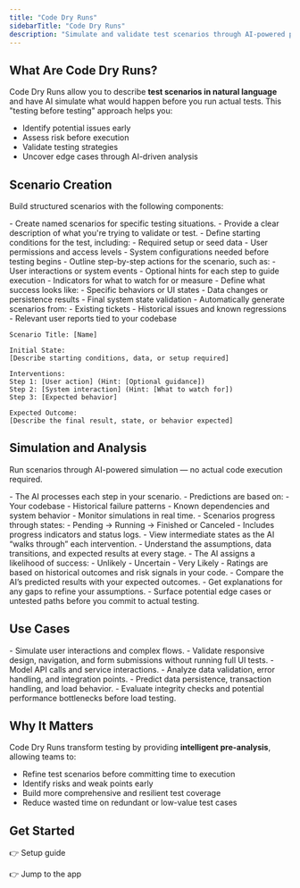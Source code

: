 ```yaml
---
title: "Code Dry Runs"
sidebarTitle: "Code Dry Runs"
description: "Simulate and validate test scenarios through AI-powered predictions before running actual tests, helping teams identify risks, refine strategies, and strengthen coverage."
---
```


## What Are Code Dry Runs?

Code Dry Runs allow you to describe **test scenarios in natural language** and have AI simulate what would happen before you run actual tests.  This "testing before testing" approach helps you:

- Identify potential issues early  
- Assess risk before execution  
- Validate testing strategies  
- Uncover edge cases through AI-driven analysis  

## Scenario Creation

Build structured scenarios with the following components:

<AccordionGroup>

<Accordion title="Title & Description">
- Create named scenarios for specific testing situations.  
- Provide a clear description of what you're trying to validate or test.  
</Accordion>

<Accordion title="Initial State">
- Define starting conditions for the test, including:  
  - Required setup or seed data  
  - User permissions and access levels  
  - System configurations needed before testing begins  
</Accordion>

<Accordion title="Interventions">
- Outline step-by-step actions for the scenario, such as:  
  - User interactions or system events  
  - Optional hints for each step to guide execution  
  - Indicators for what to watch for or measure  
</Accordion>

<Accordion title="Expected Outcome">
- Define what success looks like:  
  - Specific behaviors or UI states  
  - Data changes or persistence results  
  - Final system state validation  
</Accordion>

<Accordion title="Source Integration">
- Automatically generate scenarios from:  
  - Existing tickets  
  - Historical issues and known regressions  
  - Relevant user reports tied to your codebase  
</Accordion>

</AccordionGroup>

```
Scenario Title: [Name]

Initial State:
[Describe starting conditions, data, or setup required]

Interventions:
Step 1: [User action] (Hint: [Optional guidance])
Step 2: [System interaction] (Hint: [What to watch for])
Step 3: [Expected behavior]

Expected Outcome:
[Describe the final result, state, or behavior expected]
```

## Simulation and Analysis

Run scenarios through AI-powered simulation — no actual code execution required.

<AccordionGroup>

<Accordion title="AI-Powered Execution">
- The AI processes each step in your scenario.  
- Predictions are based on:  
  - Your codebase  
  - Historical failure patterns  
  - Known dependencies and system behavior  
</Accordion>

<Accordion title="Status Tracking">
- Monitor simulations in real time.  
- Scenarios progress through states:  
  - Pending → Running → Finished or Canceled  
- Includes progress indicators and status logs.  
</Accordion>

<Accordion title="State Analysis">
- View intermediate states as the AI “walks through” each intervention.  
- Understand the assumptions, data transitions, and expected results at every stage.  
</Accordion>

<Accordion title="Risk Assessment">
- The AI assigns a likelihood of success:  
  - Unlikely  
  - Uncertain  
  - Very Likely  
- Ratings are based on historical outcomes and risk signals in your code.  
</Accordion>

<Accordion title="Prediction vs Reality">
- Compare the AI’s predicted results with your expected outcomes.  
- Get explanations for any gaps to refine your assumptions.  
- Surface potential edge cases or untested paths before you commit to actual testing.  
</Accordion>

</AccordionGroup>


## Use Cases

<AccordionGroup>

<Accordion title="UI Testing">
- Simulate user interactions and complex flows.  
- Validate responsive design, navigation, and form submissions without running full UI tests.  
</Accordion>

<Accordion title="Backend Testing">
- Model API calls and service interactions.  
- Analyze data validation, error handling, and integration points.  
</Accordion>

<Accordion title="Database Interactions">
- Predict data persistence, transaction handling, and load behavior.  
- Evaluate integrity checks and potential performance bottlenecks before load testing.  
</Accordion>

</AccordionGroup>


## Why It Matters

Code Dry Runs transform testing by providing **intelligent pre-analysis**, allowing teams to:

- Refine test scenarios before committing time to execution  
- Identify risks and weak points early  
- Build more comprehensive and resilient test coverage  
- Reduce wasted time on redundant or low-value test cases

## Get Started

👉 Setup guide

👉 Jump to the app